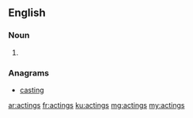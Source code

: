 ==English==

===Noun===
{{head|en|plural}}

# {{plural of|acting|lang=en|nocat=1}}

===Anagrams===
* [[casting#English|casting]]

[[ar:actings]]
[[fr:actings]]
[[ku:actings]]
[[mg:actings]]
[[my:actings]]